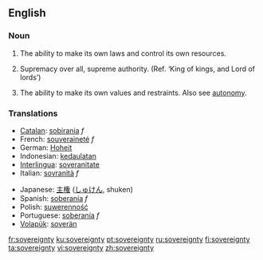 ==English==
{{wikipedia|sovereignty}}

===Noun===
{{en-noun|-}}

# {{italbrac|of a nation}} The ability to make its own laws and control its own resources.
# {{italbrac|of God}} Supremacy over all, supreme authority. (Ref. ‘King of kings, and Lord of lords’)
# {{italbrac|of self}} The ability to make its own values and restraints. Also see [[autonomy]].

===Translations===
{{rfc-trans}}
{{top}}
*[[Catalan]]: [[sobirania]] ''f''
*French: [[souveraineté]] ''f''
*German: [[Hoheit]]
*Indonesian: [[daulat|kedaulatan]]
*[[Interlingua]]: [[soveranitate]]
*Italian: [[sovranità]] ''f''
{{mid}}
*Japanese: [[主権]] ([[しゅけん]], shuken)
*Spanish: [[soberanía]] ''f''
*Polish: [[suwerenność]] {{f}}
*Portuguese: [[soberanía]] ''f''
*[[Volapük]]: [[soverän]]
{{bottom}}

[[fr:sovereignty]]
[[ku:sovereignty]]
[[pt:sovereignty]]
[[ru:sovereignty]]
[[fi:sovereignty]]
[[ta:sovereignty]]
[[vi:sovereignty]]
[[zh:sovereignty]]